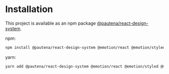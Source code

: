 # Installation

This project is available as an npm package [@pautena/react-design-system](https://www.npmjs.com/package/@pautena/react-design-system).

npm:

```bash
npm install @pautena/react-design-system @emotion/react @emotion/styled @mui/icons-material @mui/material @mui/x-data-grid
```

yarn:

```bash
yarn add @pautena/react-design-system @emotion/react @emotion/styled @mui/icons-material @mui/material @mui/x-data-grid react-dom
```